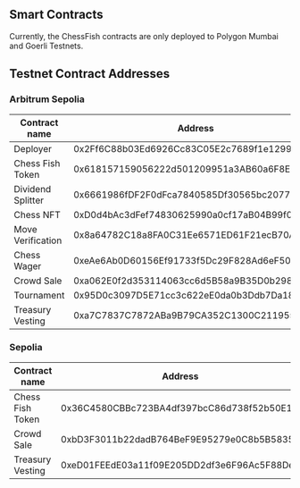 ## Smart Contracts

Currently, the ChessFish contracts are only deployed to Polygon Mumbai and Goerli Testnets.

## Testnet Contract Addresses

### Arbitrum Sepolia

| Contract name    | Address                                                    |
|-------------------|----------------------------------------------------------------|
| Deployer          | 0x2Ff6C88b03Ed6926Cc83C05E2c7689f1e1299B13                   |
| Chess Fish Token  | 0x618157159056222d501209951a3AB60a6F8Ee1de                   |
| Dividend Splitter | 0x6661986fDF2F0dFca7840585Df30565bc2077DA4                   |
| Chess NFT         | 0xD0d4bAc3dFef74830625990a0cf17aB04B99f034                   |
| Move Verification | 0x8a64782C18a8FA0C31Ee6571ED61F21ecB70AC4f                   |
| Chess Wager       | 0xeAe6Ab0D60156Ef91733f5Dc29F828Ad6eF50b9F                   |
| Crowd Sale        | 0xa062E0f2d353114063cc6d5B58a9B35D0b298d2F                   |
| Tournament        | 0x95D0c3097D5E71cc3c622eE0da0b3Ddb7Da18665                   |
| Treasury Vesting  | 0xa7C7837C7872ABa9B79CA352C1300C211955B90c                   |


### Sepolia 

| Contract name    | Address                                                    |
|------------------|----------------------------------------------------------------|
| Chess Fish Token | 0x36C4580CBBc723BA4df397bcC86d738f52b50E13                   |
| Crowd Sale       | 0xbD3F3011b22dadB764BeF9E95279e0C8b5B58357                   |
| Treasury Vesting | 0xeD01FEEdE03a11f09E205DD2df3e6F96Ac5F88De                   |
